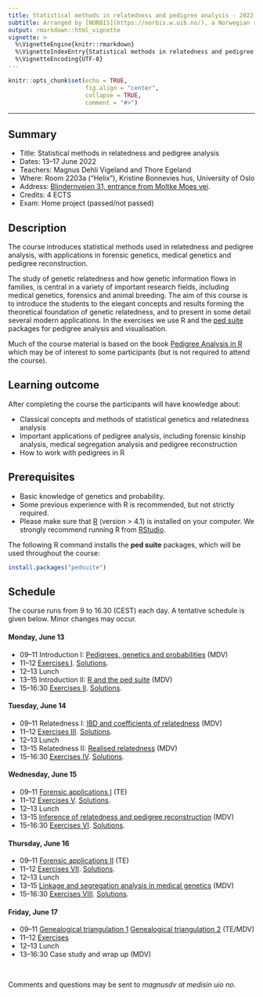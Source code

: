 ```yaml
---
title: Statistical methods in relatedness and pedigree analysis - 2022
subtitle: Arranged by [NORBIS](https://norbis.w.uib.no/), a Norwegian research school in bioinformatics, biostatistics and systems biology.
output: rmarkdown::html_vignette
vignette: >
  %\VignetteEngine{knitr::rmarkdown}
  %\VignetteIndexEntry{Statistical methods in relatedness and pedigree analysis - 2022}
  %\VignetteEncoding{UTF-8}
---
```


```r
knitr::opts_chunk$set(echo = TRUE, 
                      fig.align = "center",
                      collapse = TRUE,
                      comment = "#>")
```

----

## Summary

* Title: Statistical methods in relatedness and pedigree analysis
* Dates: 13--17 June 2022
* Teachers: Magnus Dehli Vigeland and Thore Egeland
* Where: Room 2203a ("Helix"), Kristine Bonnevies hus, University of Oslo
* Address: [Blindernveien 31, entrance from Moltke Moes vei](https://www.uio.no/english/about/getting-around/areas/blindern/bl18/).
* Credits: 4 ECTS
* Exam: Home project (passed/not passed)

## Description
The course introduces statistical methods used in relatedness and pedigree analysis, with applications in forensic genetics, medical genetics and pedigree reconstruction.

The study of genetic relatedness and how genetic information flows in families, is central in a variety of important research fields, including medical genetics, forensics and animal breeding. The aim of this course is to introduce the students to the elegant concepts and results forming the theoretical foundation of genetic relatedness, and to present in some detail several modern applications. In the exercises we use R and the [ped suite](https://magnusdv.github.io/pedsuite/index.html) packages for pedigree analysis and visualisation.

Much of the course material is based on the book [Pedigree Analysis in R](https://www.elsevier.com/books/pedigree-analysis-in-r/vigeland/978-0-12-824430-2) which may be of interest to some participants (but is not required to attend the course).

## Learning outcome
After completing the course the participants will have knowledge about:

* Classical concepts and methods of statistical genetics and relatedness analysis
* Important applications of pedigree analysis, including forensic kinship analysis, medical segregation analysis and pedigree reconstruction
* How to work with pedigrees in R

## Prerequisites
 
 * Basic knowledge of genetics and probability. 
 * Some previous experience with R is recommended, but not strictly required.
 * Please make sure that [R](www.r-project.org) (version > 4.1) is installed on your computer. We strongly recommend running R from [RStudio](https://www.rstudio.com/products/rstudio/download/).

The following R command installs the **ped suite** packages, which will be used throughout the course:

```r
install.packages("pedsuite")
```

## Schedule
The course runs from 9 to 16.30 (CEST) each day. A tentative schedule is given below. Minor changes may occur.

#### Monday, June 13

* 09--11 Introduction I: [Pedigrees, genetics and probabilities](https://github.com/magnusdv/pedsuite/blob/master/vignettes/web_only/courses/norbis2022/Lecture1_intro_norbis2022.pdf) (MDV)
* 11--12 [Exercises I](https://github.com/magnusdv/pedsuite/blob/master/vignettes/web_only/courses/norbis2022/exercises1.pdf). [Solutions](https://github.com/magnusdv/pedsuite/blob/master/vignettes/web_only/courses/norbis2022/solutions1.pdf).
* 12--13 Lunch
* 13--15 Introduction II: [R and the ped suite](https://github.com/magnusdv/pedsuite/blob/master/vignettes/web_only/courses/norbis2022/Lecture2_pedsuite_norbis2022.pdf) (MDV)
* 15--16:30 [Exercises II](https://github.com/magnusdv/pedsuite/blob/master/vignettes/web_only/courses/norbis2022/exercises2.pdf). [Solutions](https://github.com/magnusdv/pedsuite/blob/master/vignettes/web_only/courses/norbis2022/solutions2.pdf).

#### Tuesday, June 14

* 09--11 Relatedness I: [IBD and coefficients of relatedness](https://github.com/magnusdv/pedsuite/blob/master/vignettes/web_only/courses/norbis2022/Lecture3_coefficients_norbis2022.pdf) (MDV)
* 11--12 [Exercises III](https://github.com/magnusdv/pedsuite/blob/master/vignettes/web_only/courses/norbis2022/exercises3.pdf). [Solutions](https://github.com/magnusdv/pedsuite/blob/master/vignettes/web_only/courses/norbis2022/solutions3.pdf).
* 12--13 Lunch
* 13--15 Relatedness II: [Realised relatedness](https://github.com/magnusdv/pedsuite/blob/master/vignettes/web_only/courses/norbis2022/Lecture4_realised_norbis2022.pdf) (MDV)
* 15--16:30 [Exercises IV](https://github.com/magnusdv/pedsuite/blob/master/vignettes/web_only/courses/norbis2022/exercises4.pdf). [Solutions](https://github.com/magnusdv/pedsuite/blob/master/vignettes/web_only/courses/norbis2022/solutions4.pdf).


#### Wednesday, June 15

* 09--11 [Forensic applications I](https://github.com/magnusdv/pedsuite/blob/master/vignettes/web_only/courses/norbis2022/Lecture5_forensics_part_1.pdf) (TE)
* 11--12 [Exercises V](https://github.com/magnusdv/pedsuite/blob/master/vignettes/web_only/courses/norbis2022/exercises5.pdf). [Solutions](https://github.com/magnusdv/pedsuite/blob/master/vignettes/web_only/courses/norbis2022/solutions5.pdf).
* 12--13 Lunch
* 13--15 [Inference of relatedness and pedigree reconstruction](https://github.com/magnusdv/pedsuite/blob/master/vignettes/web_only/courses/norbis2022/Lecture6_inference_norbis2022.pdf) (MDV)
* 15--16:30 [Exercises VI](https://github.com/magnusdv/pedsuite/blob/master/vignettes/web_only/courses/norbis2022/exercises6.pdf). [Solutions](https://github.com/magnusdv/pedsuite/blob/master/vignettes/web_only/courses/norbis2022/solutions6.pdf).

#### Thursday, June 16

* 09--11 [Forensic applications II](https://github.com/magnusdv/pedsuite/blob/master/vignettes/web_only/courses/norbis2022/Lecture7_forensics_part_2.pdf) (TE)
* 11--12 [Exercises VII](https://github.com/magnusdv/pedsuite/blob/master/vignettes/web_only/courses/norbis2022/exercises7.pdf). [Solutions](https://github.com/magnusdv/pedsuite/blob/master/vignettes/web_only/courses/norbis2022/solutions7.pdf).
* 12--13 Lunch
* 13--15 [Linkage and segregation analysis in medical genetics](https://github.com/magnusdv/pedsuite/blob/master/vignettes/web_only/courses/norbis2022/Lecture8_medical_segregation_norbis2022.pdf) (MDV)
* 15--16:30 [Exercises VIII](https://github.com/magnusdv/pedsuite/blob/master/vignettes/web_only/courses/norbis2022/exercises8.pdf). [Solutions](https://github.com/magnusdv/pedsuite/blob/master/vignettes/web_only/courses/norbis2022/solutions8.pdf).

#### Friday, June 17

* 09--11 [Genealogical triangulation 1](https://github.com/magnusdv/pedsuite/blob/master/vignettes/web_only/courses/norbis2022/Lecture9_triangulation_part1.pdf) [Genealogical triangulation 2](https://github.com/magnusdv/pedsuite/blob/master/vignettes/web_only/courses/norbis2022/Lecture9_triangulation_part2.pdf) (TE/MDV)
* 11--12 [Exercises](https://github.com/magnusdv/pedsuite/blob/master/vignettes/web_only/courses/norbis2022/exercises9.pdf)
* 12--13 Lunch
* 13--16:30 Case study and wrap up (MDV)

<br>

Comments and questions may be sent to *magnusdv at medisin uio no*.

